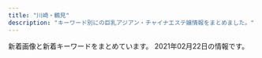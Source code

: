 ```yaml
---
title: "川崎・鶴見"
description: "キーワード別にの巨乳アジアン・チャイナエステ嬢情報をまとめました。"
---
```


新着画像と新着キーワードをまとめています。
2021年02月22日の情報です。

<DmmAffiliateIns />
<KeywordTable
  shops={
    [
    {
        "name": "Zero Aroma",
        "img_links": [],
        "station": "JR\u9db4\u898b\u99c5\u6771\u53e3",
        "url": "http://aroma-zero.com/",
        "keywords": {}
    },
    {
        "url": "https://www.pal-spa.com/",
        "name": "Men\u2019s Pal Spa\u30fb\u30e1\u30f3\u30ba\u30d1\u30eb\u30b9\u30d1",
        "img_links": [
            "https://www.pal-spa.com/img/blog/palspa_blog_20200316_aya11.jpg",
            "https://www.pal-spa.com/img/material/massage_sentai1.jpg",
            "https://www.pal-spa.com/img/blog/palspa_blog_20200803_ai2.jpg",
            "https://www.pal-spa.com/img/blog/postimage20191201161433.jpg",
            "https://www.pal-spa.com/img/camp/camp_20210101min75.jpg",
            "https://www.pal-spa.com/img/girl/main/smain295c66d8a8ea77ad563b7a5d4d245be38c5.jpg",
            "https://www.pal-spa.com/img/girl/list/sface2815022380c60cdc7043c4ec074cee02f5.jpg",
            "https://www.pal-spa.com/img/blog/palspa_blog_20200316_aya4.jpg",
            "https://www.pal-spa.com/img/blog/palspa_blog_20200316_aya10.jpg",
            "https://www.pal-spa.com/img/blog/palspa_blog_20191204_izumi3.jpg",
            "https://www.pal-spa.com/img/girl/list/slist32552450a07c5e6fcf616569ce56276f28.jpg",
            "https://www.pal-spa.com/img/girl/main/smain94ef1bf25458f90407a4281129029fee02.jpg",
            "https://www.pal-spa.com/img/girl/main/smain32aa1148d56856a2cfde4a3dfdd8d1c5ed.jpg",
            "https://www.pal-spa.com/img/girl/main/smain284aa054b0383cc218664f07c55c4e1d3f0.jpg",
            "https://www.pal-spa.com/img/camp/camp_20210201.jpg",
            "https://www.pal-spa.com/img/blog/palspa_blog_20191201_yui3.jpg",
            "https://www.pal-spa.com/img/girl/list/sface34fb1e5b054a6796aafb6d24f36ac90950.jpg",
            "https://www.pal-spa.com/img/girl/main/smain252b45d339d6509c6b7779e499e2a9b6ba6.jpg",
            "https://www.pal-spa.com/img/blog/palspa_blog_20200316_aya6.jpg",
            "https://www.pal-spa.com/img/blog/palspa_blog_20191204_izumi4.jpg",
            "https://www.pal-spa.com/img/blog/palspa_blog_20200316_aya1.jpg",
            "https://www.pal-spa.com/img/girl/main/smain214a4782a043e7ca29f58aba8d6552a2d6e.jpg",
            "https://www.pal-spa.com/img/material/image_auth.png",
            "https://www.pal-spa.com/img/girl/main/smain211a4782a043e7ca29f58aba8d6552a2d6e.jpg",
            "https://www.pal-spa.com/img/blog/palspa_blog_20191204_erica6.jpg",
            "https://www.pal-spa.com/img/blog/postimage20190823184018.jpg",
            "https://www.pal-spa.com/img/blog/palspa_blog_20200113_miyuki6.jpg",
            "https://www.pal-spa.com/img/girl/main/smain424a6d03832c91a865b6562a3dc842e51a.jpg",
            "https://www.pal-spa.com/img/girl/pickup/pickup20200822001327.jpg",
            "https://www.pal-spa.com/img/girl/main/smain241254584407bed049e349a41c5443a4345.jpg",
            "https://www.pal-spa.com/img/girl/list/swest21a4782a043e7ca29f58aba8d6552a2d6e.jpg",
            "https://www.pal-spa.com/img/girl/list/swest3c2ba25b14b61f54befa1ec672e487350.jpg",
            "https://www.pal-spa.com/img/blog/palspa_blog_20191204_erica5.jpg",
            "https://www.pal-spa.com/img/blog/palspa_blog_20191201_yui7.jpg",
            "https://www.pal-spa.com/img/girl/main/smain314f04254ecea9c57f49748c46b01a7664c.jpg",
            "https://www.pal-spa.com/img/blog/palspa_blog_20191204_izumi2.jpg",
            "https://www.pal-spa.com/img/blog/palspa_blog_20200803_ai8.jpg",
            "https://www.pal-spa.com/img/material/massage_sentai2.jpg",
            "https://www.pal-spa.com/img/girl/main/smain212a4782a043e7ca29f58aba8d6552a2d6e.jpg",
            "https://www.pal-spa.com/img/girl/main/smain2924975d1e88a92635112090a18fddfe496.jpg",
            "https://www.pal-spa.com/img/camp/camp_20210218sp.jpg",
            "https://www.pal-spa.com/img/girl/main/smain32244cc176e6519c5cfcaa30cdb6b3d4ae6.jpg",
            "https://www.pal-spa.com/img/blog/postimage20191201160113.jpg",
            "https://www.pal-spa.com/img/girl/main/smain81aaf0584954cf78c6fa0e4d5235d359c9.jpg",
            "https://www.pal-spa.com/img/blog/palspa_blog_20191201_kiki4.jpg",
            "https://www.pal-spa.com/img/blog/palspa_blog_20200113_miyuki5.jpg",
            "https://www.pal-spa.com/img/girl/list/sface31f19f00dae05be97f6dce6cb5dbe8eec8.jpg",
            "https://www.pal-spa.com/img/blog/palspa_blog_20191201_yui5.jpg",
            "https://www.pal-spa.com/img/girl/main/smain34264ec295988800531cb0f78cdcfbcb9cf.jpg",
            "https://www.pal-spa.com/img/girl/main/smain95ef1bf25458f90407a4281129029fee02.jpg",
            "https://www.pal-spa.com/img/girl/list/swest95fea8ce189d2417d922eb9079627b3ac.jpg",
            "https://www.pal-spa.com/img/girl/list/slist256b08026e0fe59c124751f4ba2dce9484.jpg",
            "https://www.pal-spa.com/img/blog/palspa_blog_20200803_ai1.jpg",
            "https://www.pal-spa.com/img/blog/palspa_blog_20210120_haruka1.jpg",
            "https://www.pal-spa.com/img/girl/list/slist31991bce11ee745ecab812af3ff1cb34c6.jpg",
            "https://www.pal-spa.com/img/girl/main/smain339afba4e500f33ea543f800c8238c1f49.jpg",
            "https://www.pal-spa.com/img/girl/main/smain255b45d339d6509c6b7779e499e2a9b6ba6.jpg",
            "https://www.pal-spa.com/img/girl/main/smain2322be10adc295a0fc3adfdb5b77838c4a7.jpg",
            "https://www.pal-spa.com/img/blog/palspa_blog_20200316_aya9.jpg",
            "https://www.pal-spa.com/img/material/massage_sentai3.jpg",
            "https://www.pal-spa.com/img/girl/list/swest31f19f00dae05be97f6dce6cb5dbe8eec8.jpg",
            "https://www.pal-spa.com/img/blog/palspa_blog_20200803_ai3.jpg",
            "https://www.pal-spa.com/img/blog/palspa_blog_20191204_erica3.jpg",
            "https://www.pal-spa.com/img/material/massage_siatu2.jpg",
            "https://www.pal-spa.com/img/blog/palspa_blog_20200316_aya3.jpg",
            "https://www.pal-spa.com/img/blog/palspa_blog_20191201_aica2.jpg",
            "https://www.pal-spa.com/img/girl/main/smain281fd9bc58195da2c4f8c318534044e362e.jpg",
            "https://www.pal-spa.com/img/girl/main/smain28209dcea86d45d39c34084233d3f05abd3.jpg",
            "https://www.pal-spa.com/img/girl/main/smain43f417400ac5884575399559541bcf4c17.jpg",
            "https://www.pal-spa.com/img/girl/pickup/pickup20210120104719.jpg",
            "https://www.pal-spa.com/img/girl/list/slist2803b6e28547718e5f6d36e0d1c631fbcd.jpg",
            "https://www.pal-spa.com/img/girl/list/slist34fb1e5b054a6796aafb6d24f36ac90950.jpg",
            "https://www.pal-spa.com/img/blog/postimage20190615060904.jpg",
            "https://www.pal-spa.com/img/blog/palspa_blog_20191201_kiki5.jpg",
            "https://www.pal-spa.com/img/girl/main/smain2352be10adc295a0fc3adfdb5b77838c4a7.jpg",
            "https://www.pal-spa.com/img/girl/main/smain285aa054b0383cc218664f07c55c4e1d3f0.jpg",
            "https://www.pal-spa.com/img/girl/pickup/pickup20200822150116.jpg",
            "https://www.pal-spa.com/img/blog/postimage20191205024522.jpg",
            "https://www.pal-spa.com/img/girl/main/smain313cf1a94bbeb47fd61d9c8a0ac5715f220.jpg",
            "https://www.pal-spa.com/img/blog/palspa_blog_20210120_haruka3.jpg",
            "https://www.pal-spa.com/img/girl/main/smain44b39a706bac6618b1571f7fdf4631427d.jpg",
            "https://www.pal-spa.com/img/girl/list/sface41179e3d7fbd9c1dd52f6aa2a671ce0bd.jpg",
            "https://www.pal-spa.com/img/girl/list/swest24254584407bed049e349a41c5443a4345.jpg",
            "https://www.pal-spa.com/img/blog/palspa_blog_20191204_erica7.jpg",
            "https://www.pal-spa.com/img/blog/palspa_blog_20191201_aica3.jpg",
            "https://www.pal-spa.com/img/blog/palspa_blog_20191201_yui2.jpg",
            "https://www.pal-spa.com/img/girl/main/smain213a4782a043e7ca29f58aba8d6552a2d6e.jpg",
            "https://www.pal-spa.com/img/blog/palspa_blog_20200803_ai4.jpg",
            "https://www.pal-spa.com/img/girl/list/slist3aa1148d56856a2cfde4a3dfdd8d1c5ed.jpg",
            "https://www.pal-spa.com/img/girl/main/smain32344cc176e6519c5cfcaa30cdb6b3d4ae6.jpg",
            "https://www.pal-spa.com/img/girl/list/swest2815022380c60cdc7043c4ec074cee02f5.jpg",
            "https://www.pal-spa.com/img/blog/postimage20200805131611.jpg",
            "https://www.pal-spa.com/img/girl/list/swest32552450a07c5e6fcf616569ce56276f28.jpg",
            "https://www.pal-spa.com/img/girl/pickup/pickup20200730025343.jpg",
            "https://www.pal-spa.com/img/blog/postimage20191201160850.jpg",
            "https://www.pal-spa.com/img/girl/main/smain831caefc8aa890323cc659f5abf9da1937.jpg",
            "https://www.pal-spa.com/img/girl/main/smain29126f46703ae5614cc6531d2d744ef64cb.jpg",
            "https://www.pal-spa.com/img/blog/palspa_blog_20210120_haruka5.jpg",
            "https://www.pal-spa.com/img/girl/list/sface32552450a07c5e6fcf616569ce56276f28.jpg",
            "https://www.pal-spa.com/img/girl/main/smain349afba4e500f33ea543f800c8238c1f49.jpg",
            "https://www.pal-spa.com/img/girl/main/smain283aa054b0383cc218664f07c55c4e1d3f0.jpg",
            "https://www.pal-spa.com/img/blog/postimage20200316071533.jpg",
            "https://www.pal-spa.com/img/girl/list/slist29b91c9bcc8e157811f43836e0e81c7a7e.jpg",
            "https://www.pal-spa.com/img/blog/palspa_blog_20191204_izumi1.jpg",
            "https://www.pal-spa.com/img/girl/main/smain242efb09e433a238cc9c94272805945bf96.jpg",
            "https://www.pal-spa.com/img/blog/palspa_blog_20191204_izumi5.jpg",
            "https://www.pal-spa.com/img/blog/palspa_blog_20210120_haruka4.jpg",
            "https://www.pal-spa.com/img/girl/list/sface259a92ee295305fdbc6e4cd5a68dad5216.jpg",
            "https://www.pal-spa.com/img/girl/main/smain315f04254ecea9c57f49748c46b01a7664c.jpg",
            "https://www.pal-spa.com/img/blog/palspa_blog_20200316_aya2.jpg",
            "https://www.pal-spa.com/img/camp/camp_20210218.jpg",
            "https://www.pal-spa.com/img/girl/list/swest41179e3d7fbd9c1dd52f6aa2a671ce0bd.jpg",
            "https://www.pal-spa.com/img/girl/list/sface2934a16061b4519bc353f475021810bbc2.jpg",
            "https://www.pal-spa.com/img/girl/main/smain2332be10adc295a0fc3adfdb5b77838c4a7.jpg",
            "https://www.pal-spa.com/img/blog/palspa_blog_20191201_kiki7.jpg",
            "https://www.pal-spa.com/img/girl/pickup/pickup20200923134207.jpg",
            "https://www.pal-spa.com/img/girl/main/smain93489e4bc2f68cb6c1df5f2c0780e53ef2.jpg",
            "https://www.pal-spa.com/img/blog/palspa_blog_20191201_yui6.jpg",
            "https://www.pal-spa.com/img/girl/list/slist9224bead323710d8ed7f0640125518c54.jpg",
            "https://www.pal-spa.com/img/blog/palspa_blog_20191201_kiki1.jpg",
            "https://www.pal-spa.com/img/blog/palspa_blog_20200113_miyuki2.jpg",
            "https://www.pal-spa.com/img/girl/list/sface232be10adc295a0fc3adfdb5b77838c4a7.jpg",
            "https://www.pal-spa.com/img/girl/list/sface3c2ba25b14b61f54befa1ec672e487350.jpg",
            "https://www.pal-spa.com/img/blog/palspa_blog_20191201_yui1.jpg",
            "https://www.pal-spa.com/img/blog/palspa_blog_20200316_aya8.jpg",
            "https://www.pal-spa.com/img/girl/main/smain851caefc8aa890323cc659f5abf9da1937.jpg",
            "https://www.pal-spa.com/img/girl/main/smain91489e4bc2f68cb6c1df5f2c0780e53ef2.jpg",
            "https://www.pal-spa.com/img/girl/list/swest81caefc8aa890323cc659f5abf9da1937.jpg",
            "https://www.pal-spa.com/img/girl/main/smain2944975d1e88a92635112090a18fddfe496.jpg",
            "https://www.pal-spa.com/img/blog/palspa_blog_20200803_ai7.jpg",
            "https://www.pal-spa.com/img/blog/postimage20191205024146.jpg",
            "https://www.pal-spa.com/img/girl/main/smain2934975d1e88a92635112090a18fddfe496.jpg",
            "https://www.pal-spa.com/img/blog/palspa_blog_20200803_ai9.jpg",
            "https://www.pal-spa.com/img/girl/main/smain253b45d339d6509c6b7779e499e2a9b6ba6.jpg",
            "https://www.pal-spa.com/img/blog/palspa_blog_20191201_kiki3.jpg",
            "https://www.pal-spa.com/img/girl/main/smain32444cc176e6519c5cfcaa30cdb6b3d4ae6.jpg",
            "https://www.pal-spa.com/img/blog/palspa_blog_20210120_haruka6.jpg",
            "https://www.pal-spa.com/img/blog/palspa_blog_20191201_yui4.jpg",
            "https://www.pal-spa.com/img/girl/main/smain3448922ce8484534d2b75a91ab7a300e6de.jpg",
            "https://www.pal-spa.com/img/blog/postimage20190909035711.jpg",
            "https://www.pal-spa.com/img/girl/main/smain32544cc176e6519c5cfcaa30cdb6b3d4ae6.jpg",
            "https://www.pal-spa.com/img/blog/palspa_blog_20191201_aica5.jpg",
            "https://www.pal-spa.com/img/girl/main/smain411179e3d7fbd9c1dd52f6aa2a671ce0bd.jpg",
            "https://www.pal-spa.com/img/blog/palspa_blog_20191201_aica4.jpg",
            "https://www.pal-spa.com/img/blog/palspa_blog_20200113_miyuki3.jpg",
            "https://www.pal-spa.com/img/blog/palspa_blog_20191204_izumi7.jpg",
            "https://www.pal-spa.com/img/girl/list/slist21c8c7f499c3f4da854e401c53978a3677.jpg",
            "https://www.pal-spa.com/img/blog/palspa_blog_20200113_miyuki4.jpg",
            "https://www.pal-spa.com/img/girl/list/slist2384c844601b0fd2f7aabfe4a5a12163b7.jpg",
            "https://www.pal-spa.com/img/blog/palspa_blog_20200803_ai5.jpg",
            "https://www.pal-spa.com/img/girl/main/smain821caefc8aa890323cc659f5abf9da1937.jpg",
            "https://www.pal-spa.com/img/blog/postimage20200112225143.jpg",
            "https://www.pal-spa.com/img/girl/main/smain254b45d339d6509c6b7779e499e2a9b6ba6.jpg",
            "https://www.pal-spa.com/img/blog/palspa_blog_20191204_erica4.jpg",
            "https://www.pal-spa.com/img/girl/main/smain341fb1e5b054a6796aafb6d24f36ac90950.jpg",
            "https://www.pal-spa.com/img/girl/list/slist41179e3d7fbd9c1dd52f6aa2a671ce0bd.jpg",
            "https://www.pal-spa.com/img/girl/list/swest232be10adc295a0fc3adfdb5b77838c4a7.jpg",
            "https://www.pal-spa.com/img/blog/palspa_blog_20200316_aya7.jpg",
            "https://www.pal-spa.com/img/blog/postimage20191201162035.jpg",
            "https://www.pal-spa.com/img/blog/palspa_blog_20200113_miyuki7.jpg",
            "https://www.pal-spa.com/img/girl/list/sface9b20525be57ec14c2cab254b7f38bd4df.jpg",
            "https://www.pal-spa.com/img/girl/main/smain312cf1a94bbeb47fd61d9c8a0ac5715f220.jpg",
            "https://www.pal-spa.com/img/girl/list/swest34fb1e5b054a6796aafb6d24f36ac90950.jpg",
            "https://www.pal-spa.com/img/blog/palspa_blog_20191201_kiki6.jpg",
            "https://www.pal-spa.com/img/blog/palspa_blog_20200113_miyuki1.jpg",
            "https://www.pal-spa.com/img/girl/main/smain311813891f0a4f13a5dcec2552f803dff41.jpg",
            "https://www.pal-spa.com/img/girl/list/slist341bac97b65d4f7b4ec774734a6553b2a8.jpg",
            "https://www.pal-spa.com/img/girl/list/slist24940766e3a46af57756429b6407dea11e.jpg",
            "https://www.pal-spa.com/img/blog/palspa_blog_20191201_kiki2.jpg",
            "https://www.pal-spa.com/img/blog/palspa_blog_20191201_aica1.jpg",
            "https://www.pal-spa.com/img/material/massage_siatu1.jpg",
            "https://www.pal-spa.com/img/girl/main/smain251b45d339d6509c6b7779e499e2a9b6ba6.jpg",
            "https://www.pal-spa.com/img/girl/main/smain2312be10adc295a0fc3adfdb5b77838c4a7.jpg",
            "https://www.pal-spa.com/img/blog/palspa_blog_20200316_aya5.jpg",
            "https://www.pal-spa.com/img/girl/main/smain3458922ce8484534d2b75a91ab7a300e6de.jpg",
            "https://www.pal-spa.com/img/blog/palspa_blog_20200113_miyuki8.jpg",
            "https://www.pal-spa.com/img/girl/list/swest259a92ee295305fdbc6e4cd5a68dad5216.jpg",
            "https://www.pal-spa.com/img/blog/palspa_blog_20191201_aica7.jpg",
            "https://www.pal-spa.com/img/girl/main/smain321552450a07c5e6fcf616569ce56276f28.jpg",
            "https://www.pal-spa.com/img/girl/main/smain215a4782a043e7ca29f58aba8d6552a2d6e.jpg",
            "https://www.pal-spa.com/img/girl/main/smain841caefc8aa890323cc659f5abf9da1937.jpg",
            "https://www.pal-spa.com/img/blog/palspa_blog_20191204_erica2.jpg",
            "https://www.pal-spa.com/img/material/massage_siatu3.jpg",
            "https://www.pal-spa.com/img/blog/palspa_blog_20200803_ai6.jpg",
            "https://www.pal-spa.com/img/blog/palspa_blog_20191201_aica6.jpg",
            "https://www.pal-spa.com/img/girl/list/sface21a4782a043e7ca29f58aba8d6552a2d6e.jpg",
            "https://www.pal-spa.com/img/blog/palspa_blog_20191204_erica1.jpg",
            "https://www.pal-spa.com/img/girl/main/smain31aa1148d56856a2cfde4a3dfdd8d1c5ed.jpg",
            "https://www.pal-spa.com/img/girl/main/smain2342be10adc295a0fc3adfdb5b77838c4a7.jpg",
            "https://www.pal-spa.com/img/girl/list/swest2934a16061b4519bc353f475021810bbc2.jpg",
            "https://www.pal-spa.com/img/girl/list/slist82771fec40d02127b42e7e4941a97d5e8.jpg",
            "https://www.pal-spa.com/img/girl/main/smain92489e4bc2f68cb6c1df5f2c0780e53ef2.jpg",
            "https://www.pal-spa.com/img/girl/pickup/pickup20200104064211.jpg",
            "https://www.pal-spa.com/img/girl/list/sface8aaf0584954cf78c6fa0e4d5235d359c9.jpg",
            "https://www.pal-spa.com/img/blog/postimage20210128110639.jpg",
            "https://www.pal-spa.com/img/girl/main/smain3438922ce8484534d2b75a91ab7a300e6de.jpg",
            "https://www.pal-spa.com/img/girl/list/sface24254584407bed049e349a41c5443a4345.jpg",
            "https://www.pal-spa.com/img/blog/palspa_blog_20191204_izumi6.jpg"
        ],
        "station": "JR\u9db4\u898b\u99c5\u6771\u53e3",
        "keywords": {
            "\u30c0\u30a4\u30ca\u30de\u30a4\u30c8": 1,
            "G": 13,
            "\u30bb\u30af\u30b7\u30fc": 8,
            "100": 1
        }
    },
    {
        "img_links": [
            "http://es-china.info/images/no1.png",
            "http://es-china.info/staff/emi1.jpg",
            "http://es-china.info/images/room3.jpg",
            "http://es-china.info/images/s_ranking.png",
            "http://es-china.info/images/s_zysx.png",
            "http://es-china.info/images/r3.jpg",
            "http://es-china.info/staff/ran2.jpg",
            "http://es-china.info/staff/emi2.jpg",
            "http://es-china.info/staff/risa2.jpg",
            "http://es-china.info/images/room2.jpg",
            "http://es-china.info/staff/sasa1.jpg",
            "http://es-china.info/images/s_pickup.png",
            "http://es-china.info/images/room1.jpg",
            "http://es-china.info/staff/risa1.jpg",
            "http://es-china.info/staff/sasa2.jpg",
            "http://es-china.info/images/s_newface.png",
            "http://es-china.info/images/s_news.png",
            "http://es-china.info/images/line.png",
            "http://es-china.info/images/mobile.jpg",
            "http://es-china.info/images/s_staff.png",
            "http://es-china.info/staff/mimi1.jpg",
            "http://es-china.info/staff/mimi2.jpg",
            "http://es-china.info/staff/sayuri3.jpg",
            "http://es-china.info/staff/ran1.jpg",
            "http://es-china.info/staff/sayuri1.jpg",
            "http://es-china.info/staff/sayuri2.jpg",
            "http://es-china.info/images/room4.jpg"
        ],
        "name": "\u7652\u5065\u697d",
        "url": "http://es-china.info/",
        "keywords": {
            "C": 13
        },
        "station": "JR\u5ddd\u5d0e\u99c5\u6771\u53e3"
    },
    {
        "img_links": [
            "http://nymphe-est.xyz/img/cast4/img2-s.jpg",
            "http://nymphe-est.xyz/img/m4.png",
            "http://nymphe-est.xyz/img/cast6/img3.jpg",
            "http://nymphe-est.xyz/img/tit6.png",
            "http://nymphe-est.xyz/img/cast4/img1.jpg",
            "http://nymphe-est.xyz/img/cg04.jpg",
            "http://nymphe-est.xyz/img/cast3/img3.jpg",
            "http://nymphe-est.xyz/img/tit2.png",
            "http://nymphe-est.xyz/img/cg02.jpg",
            "http://nymphe-est.xyz/img/cast6/img1-s.jpg",
            "http://nymphe-est.xyz/img/cast2/img1.jpg",
            "http://nymphe-est.xyz/img/cast5/img1-s.jpg",
            "http://nymphe-est.xyz/img/cast4/img2.jpg",
            "http://nymphe-est.xyz/img/h1.png",
            "http://nymphe-est.xyz/img/m2.png",
            "http://nymphe-est.xyz/img/m3.png",
            "http://nymphe-est.xyz/img/slide2-2.jpg",
            "http://nymphe-est.xyz/img/cp-ttl.png",
            "http://nymphe-est.xyz/img/slide2-4.jpg",
            "http://nymphe-est.xyz/img/cp-desc1sp.png",
            "http://nymphe-est.xyz/img/m6.png",
            "http://nymphe-est.xyz/img/cg01.jpg",
            "http://nymphe-est.xyz/img/cast3/img1-s.jpg",
            "http://nymphe-est.xyz/img/cast6/img2-s.jpg",
            "http://nymphe-est.xyz/img/cast1/img2-s.jpg",
            "http://nymphe-est.xyz/img/cast5/img2.jpg",
            "http://nymphe-est.xyz/img/cast3/img1.jpg",
            "http://nymphe-est.xyz/img/slide2-3.jpg",
            "http://nymphe-est.xyz/img/tit4.png",
            "http://nymphe-est.xyz/img/cast1/img1-s.jpg",
            "http://nymphe-est.xyz/img/cast5/img3-s.jpg",
            "http://nymphe-est.xyz/img/cast6/img3-s.jpg",
            "http://nymphe-est.xyz/img/tel2.png",
            "http://nymphe-est.xyz/img/tit1.png",
            "http://nymphe-est.xyz/img/cast1/img2.jpg",
            "http://nymphe-est.xyz/img/cast2/img2.jpg",
            "http://nymphe-est.xyz/img/cast2/img2-s.jpg",
            "http://nymphe-est.xyz/img/phone.png",
            "http://nymphe-est.xyz/img/cp-desc1.png",
            "http://nymphe-est.xyz/img/cast2/img3.jpg",
            "http://nymphe-est.xyz/img/cast3/img2.jpg",
            "http://nymphe-est.xyz/img/cast5/img1.jpg",
            "http://nymphe-est.xyz/img/cast5/img2-s.jpg",
            "http://nymphe-est.xyz/img/cast6/img2.jpg",
            "http://nymphe-est.xyz/img/tit5.png",
            "http://nymphe-est.xyz/img/slide2-1.jpg",
            "http://nymphe-est.xyz/img/cast4/img1-s.jpg",
            "http://nymphe-est.xyz/img/cast5/img3.jpg",
            "http://nymphe-est.xyz/img/cast3/img2-s.jpg",
            "http://nymphe-est.xyz/img/cast2/img1-s.jpg",
            "http://nymphe-est.xyz/img/m5.png",
            "http://nymphe-est.xyz/img/cast6/img1.jpg",
            "http://nymphe-est.xyz/img/tit3.png",
            "http://nymphe-est.xyz/img/cast1/img1.jpg",
            "http://nymphe-est.xyz/img/cast2/img3-s.jpg",
            "http://nymphe-est.xyz/img/cast3/img3-s.jpg",
            "http://nymphe-est.xyz/img/cg03.jpg",
            "http://nymphe-est.xyz/img/open.png",
            "http://nymphe-est.xyz/img/m1.png"
        ],
        "name": "For You",
        "url": "http://nymphe-est.xyz/",
        "keywords": {
            "E": 14,
            "D": 14
        },
        "station": "JR\u77e2\u5411\u99c5"
    },
    {
        "keywords": {},
        "url": "http://genkimori.ests.jp/",
        "station": "JR\u9db4\u898b\u99c5\u6771\u53e3",
        "name": "\u4eba\u9b5a\u306e\u604b",
        "img_links": []
    },
    {
        "img_links": [],
        "name": "\u521d\u604b",
        "url": "https://hatsukoi.est.cm/",
        "keywords": {},
        "station": "JR\u9db4\u898b\u99c5\u6771\u53e3"
    },
    {
        "url": "http://massage-salon.xyz/",
        "station": "JR\u5ddd\u5d0e\u99c5\u6771\u53e3",
        "keywords": {},
        "name": "\u723d\u3084\u304b\u306a\u671d",
        "img_links": [
            "http://massage-salon.xyz/wp-content/themes/template-salon2/images/main3.jpg",
            "http://massage-salon.xyz/wp-content/uploads/2018/11/IMG_6692-300x200.jpg",
            "http://massage-salon.xyz/wp-content/uploads/2019/02/IMG_0142-500x750.jpg",
            "http://massage-salon.xyz/wp-content/uploads/2018/04/s1.jpg",
            "http://massage-salon.xyz/wp-content/uploads/2018/12/img_6766.jpg",
            "http://massage-salon.xyz/wp-content/themes/template-salon2/images/header-tel.png",
            "http://massage-salon.xyz/wp-content/themes/template-salon2/images/main1.jpg",
            "http://massage-salon.xyz/wp-content/uploads/2018/04/s2-500x467.jpg",
            "http://massage-salon.xyz/wp-content/uploads/2018/04/s4.jpg",
            "http://massage-salon.xyz/wp-content/themes/template-salon2/images/noimg.jpg",
            "http://cdn.dino-es.com/images/logo/200x40DinoEs.png",
            "http://massage-salon.xyz/wp-content/themes/template-salon2/images/main2.jpg",
            "http://massage-salon.xyz/wp-content/uploads/2018/12/img_6768.jpg",
            "http://massage-salon.xyz/wp-content/uploads/2019/02/IMG_0144.jpg",
            "http://massage-salon.xyz/wp-content/uploads/2018/12/img_6768-181x300.jpg",
            "http://massage-salon.xyz/wp-content/uploads/2019/03/IMG_0208-300x200.jpg",
            "http://massage-salon.xyz/wp-content/uploads/2018/04/s2.jpg",
            "http://massage-salon.xyz/wp-content/uploads/2018/04/s3-500x467.jpg",
            "http://massage-salon.xyz/wp-content/uploads/2019/02/IMG_0144-500x750.jpg",
            "http://massage-salon.xyz/wp-content/uploads/2018/04/s3.jpg",
            "http://massage-salon.xyz/wp-content/uploads/2019/02/IMG_0142-686x1024.jpg",
            "http://massage-salon.xyz/wp-content/uploads/2018/04/s4-500x467.jpg",
            "http://massage-salon.xyz/wp-content/uploads/2018/04/s1-500x466.jpg",
            "http://massage-salon.xyz/wp-content/uploads/2018/12/img_6766-182x300.jpg"
        ]
    },
    {
        "keywords": {
            "C": 14
        },
        "url": "http://barbie.este88.com/",
        "name": "Barbie\u30fb\u30d0\u30fc\u30d3\u30fc",
        "station": "JR\u9db4\u898b\u99c5\u6771\u53e3",
        "img_links": [
            "http://barbie.este88.com/gals/hana1.jpg",
            "http://barbie.este88.com/images/staff-pc.png",
            "http://barbie.este88.com/gals/momo1.jpg",
            "http://barbie.este88.com/images/sp-line.png",
            "http://barbie.este88.com/images/sp-staff-list.png",
            "http://barbie.este88.com/images/m-foot.png",
            "http://barbie.este88.com/gals/ai1.jpg",
            "http://barbie.este88.com/gals/yui1.jpg",
            "http://barbie.este88.com/gals/aya1.jpg",
            "http://barbie.este88.com/gals/momoka1.jpg",
            "http://barbie.este88.com/images/m-tel.png",
            "http://barbie.este88.com/gals/nanami1.jpg"
        ]
    },
    {
        "keywords": {
            "82": 4,
            "D": 52,
            "86": 22,
            "85": 10,
            "E": 6,
            "87": 22
        },
        "name": "\u307c\u304f\u306e\u30c7\u30ea\u30a8\u30b9\u30c6",
        "img_links": [
            "http://deli-esthe.jpn.mn/photos/sites/66/2020/10/2020100319264630.jpg",
            "http://deli-esthe.jpn.mn/images/card.jpg",
            "http://deli-esthe.jpn.mn/images/maining.jpg",
            "http://deli-esthe.jpn.mn/photos/sites/66/2019/12/2019120317372670.jpg",
            "http://deli-esthe.jpn.mn/photos/sites/66/2020/06/2020062611321468.jpg",
            "http://deli-esthe.jpn.mn/images/sp_tit_therapist.png",
            "http://deli-esthe.jpn.mn/images/img_tel.png",
            "http://deli-esthe.jpn.mn/photos/sites/66/2020/10/2020100319272810.jpg",
            "http://deli-esthe.jpn.mn/photos/sites/66/2020/10/202010031927555.jpg",
            "http://deli-esthe.jpn.mn/images/room3.jpg",
            "http://deli-esthe.jpn.mn/images/tit_new.png",
            "http://deli-esthe.jpn.mn/photos/sites/66/2020/06/2020062113130967.jpg",
            "http://deli-esthe.jpn.mn/images/tit_staff02.png",
            "http://deli-esthe.jpn.mn/images/tit_staff01.png",
            "http://deli-esthe.jpn.mn/images/sp_top.jpg",
            "http://deli-esthe.jpn.mn/images/room2.jpg",
            "http://deli-esthe.jpn.mn/images/room4.jpg",
            "http://deli-esthe.jpn.mn/images/sp_tit_staff02.png",
            "http://deli-esthe.jpn.mn/images/tit_therapist.png",
            "http://deli-esthe.jpn.mn/images/room1.jpg",
            "http://deli-esthe.jpn.mn/photos/sites/66/2019/12/2019120511182484.jpg",
            "http://deli-esthe.jpn.mn/photos/sites/66/2020/10/2020100319265441.jpg",
            "http://deli-esthe.jpn.mn/photos/sites/66/2019/12/2019120317385167.jpg",
            "http://deli-esthe.jpn.mn/images/top.jpg",
            "http://deli-esthe.jpn.mn/images/sp_tit_new.png",
            "http://deli-esthe.jpn.mn/photos/sites/66/2020/10/2020100318512022.jpg",
            "http://deli-esthe.jpn.mn/photos/sites/66/2020/10/2020100318511352.jpg",
            "http://deli-esthe.jpn.mn/images/sp_tit_staff01.png",
            "http://deli-esthe.jpn.mn/photos/sites/66/2020/10/2020101912375463.jpg",
            "http://deli-esthe.jpn.mn/photos/sites/66/2020/10/2020100319300327.jpg",
            "http://deli-esthe.jpn.mn/photos/sites/66/2020/10/2020100411161121.jpg",
            "http://deli-esthe.jpn.mn/photos/sites/66/2020/10/2020100411161767.jpg"
        ],
        "station": "JR\u5ddd\u5d0e\u99c5\u6771\u53e3",
        "url": "http://deli-esthe.jpn.mn/"
    },
    {
        "station": "JR\u9db4\u898b\u99c5",
        "url": "http://www.crownman.tank.jp/",
        "img_links": [
            "http://www.crownman.tank.jp/images/zj.png",
            "http://www.crownman.tank.jp/public/20210209-091624-488.jpeg",
            "http://www.crownman.tank.jp/public/20200829-001214-615.jpeg",
            "http://www.crownman.tank.jp/public/20181126-115300-843.jpeg",
            "http://www.crownman.tank.jp/public/20200922-152824-158.jpeg",
            "http://www.crownman.tank.jp/public/20210128-093735-441.jpeg",
            "http://www.crownman.tank.jp/images/lj.png",
            "http://www.crownman.tank.jp/public/20201015-184159-562.jpeg",
            "http://www.crownman.tank.jp/images/lyb.png",
            "http://www.crownman.tank.jp/public/20201225-105416-366.jpeg",
            "http://www.crownman.tank.jp/public/20201114-223303-188.jpeg",
            "http://www.crownman.tank.jp/public/20181101-091932-723.jpeg",
            "http://www.crownman.tank.jp/images/scrollToTop.png",
            "http://www.crownman.tank.jp/public/20181103-143855-981.jpeg",
            "http://www.crownman.tank.jp/public/20191122-211211-352.jpeg",
            "http://www.crownman.tank.jp/images/guest.png",
            "http://www.crownman.tank.jp/images/fj.png",
            "http://www.crownman.tank.jp/public/20210219-091840-338.jpeg",
            "http://www.crownman.tank.jp/public/20210217-094543-773.jpeg",
            "http://www.crownman.tank.jp/images/h4.jpg",
            "http://www.crownman.tank.jp/public/20210207-085721-193.jpeg",
            "http://www.crownman.tank.jp/public/20191102-172721-416.jpeg",
            "http://www.crownman.tank.jp/images/contact.png",
            "http://www.crownman.tank.jp/public/20191220-000813-127.jpeg",
            "http://www.crownman.tank.jp/ueditor/php/upload/image/20200828/1598625782230952.jpeg",
            "http://www.crownman.tank.jp/ueditor/php/upload/image/20181102/1541123069868367.jpg",
            "http://www.crownman.tank.jp/public/20210129-124855-823.jpeg",
            "http://www.crownman.tank.jp/public/20201211-095701-493.jpeg",
            "http://www.crownman.tank.jp/images/h3.jpg",
            "http://www.crownman.tank.jp/images/br.png",
            "http://www.crownman.tank.jp/public/20190928-232507-304.jpeg",
            "http://www.crownman.tank.jp/public/20191030-124226-262.jpeg",
            "http://www.crownman.tank.jp/public/20190516-130732-500.jpeg",
            "http://www.crownman.tank.jp/public/20200910-085241-389.jpeg",
            "http://www.crownman.tank.jp/public/20190614-225752-699.jpeg",
            "http://www.crownman.tank.jp/images/h01.jpg",
            "http://www.crownman.tank.jp/public/20190404-200155-177.jpeg",
            "http://www.crownman.tank.jp/public/20181102-021343-999.jpeg",
            "http://www.crownman.tank.jp/public/20181102-021325-742.jpeg",
            "http://www.crownman.tank.jp/images/h5.jpg",
            "http://www.crownman.tank.jp/public/20191115-170126-469.jpeg",
            "http://www.crownman.tank.jp/public/20191208-161631-393.jpeg",
            "http://www.crownman.tank.jp/images/h02.jpg",
            "http://www.crownman.tank.jp/public/20190512-114325-285.jpeg",
            "http://www.crownman.tank.jp/public/20190809-023452-629.jpeg",
            "http://www.crownman.tank.jp/public/20190410-032921-983.jpeg",
            "http://www.crownman.tank.jp/public/20200829-204316-579.jpeg",
            "http://www.crownman.tank.jp/public/20190103-235102-103.jpeg",
            "http://www.crownman.tank.jp/images/xw.png",
            "http://www.crownman.tank.jp/public/20181102-021404-733.jpeg",
            "http://www.crownman.tank.jp/public/20210208-142304-974.jpeg",
            "http://www.crownman.tank.jp/public/20181102-021419-221.jpeg",
            "http://www.crownman.tank.jp/public/20210205-013920-405.jpeg",
            "http://www.crownman.tank.jp/public/20201211-095449-581.jpeg",
            "http://www.crownman.tank.jp/public/20201016-024617-911.jpeg",
            "http://www.crownman.tank.jp/public/20190321-014538-796.jpeg",
            "http://www.crownman.tank.jp/public/20210214-132800-589.jpeg",
            "http://www.crownman.tank.jp/public/20210205-163450-850.jpeg",
            "http://www.crownman.tank.jp/public/20201024-121027-887.jpeg",
            "http://www.crownman.tank.jp/images/jt.png",
            "http://www.crownman.tank.jp/images/br1.png",
            "http://www.crownman.tank.jp/public/20201010-151120-691.jpeg"
        ],
        "name": "\u30af\u30e9\u30a6\u30f3\u30fbCrown",
        "keywords": {}
    },
    {
        "station": "JR\u5ddd\u5d0e\u99c5\u6771\u53e3",
        "img_links": [
            "http://www.iyasi-massage.com/images/top/top_04.jpg",
            "http://www.iyasi-massage.com/images/gallery/gallery_403.jpg",
            "http://www.iyasi-massage.com/images/staff_one/staff_one_08.png",
            "http://www.iyasi-massage.com/images/staff/sta_06.jpg",
            "http://www.iyasi-massage.com/images/gallery/gallery_103.jpg",
            "http://www.iyasi-massage.com/images/staff_image/staff_d04.jpg",
            "http://www.iyasi-massage.com/images/top/top_02.jpg",
            "http://www.iyasi-massage.com/images/staff/sta_0z2.jpg",
            "http://www.iyasi-massage.com/images/staff/sta_0z10.jpg",
            "http://www.iyasi-massage.com/images/gallery/gallery_402.jpg",
            "http://www.iyasi-massage.com/images/gallery/gallery_104.jpg",
            "http://www.iyasi-massage.com/images/system/syatem_301.jpg",
            "http://www.iyasi-massage.com/images/staff_one/staff_one_top.jpg",
            "http://www.iyasi-massage.com/images/staff_one/staff_one_03.jpg",
            "http://www.iyasi-massage.com/images/staff/sta_0z6.jpg",
            "http://www.iyasi-massage.com/images/staff/sta_01.jpg",
            "http://www.iyasi-massage.com/images/staff/sta_04.jpg",
            "http://www.iyasi-massage.com/images/home/top_qp.jpg",
            "http://www.iyasi-massage.com/images/home/index_page_top.jpg",
            "http://www.iyasi-massage.com/images/staff_image/staff_d03.jpg",
            "http://www.iyasi-massage.com/images/staff_one/staff_one_01.jpg",
            "http://www.iyasi-massage.com/images/home/index_03.jpg",
            "http://www.iyasi-massage.com/images/top/top_03.jpg",
            "http://www.iyasi-massage.com/images/top/top_01.jpg",
            "http://www.iyasi-massage.com/images/staff/sta_0z12.jpg",
            "http://www.iyasi-massage.com/images/staff_image/staff_d02.jpg",
            "http://www.iyasi-massage.com/images/staff/sta_010.jpg",
            "http://www.iyasi-massage.com/images/system/syatem_303.jpg",
            "http://www.iyasi-massage.com/images/staff_one/staff_one_04.jpg",
            "http://www.iyasi-massage.com/images/staff_one/staff_one_07.png",
            "http://www.iyasi-massage.com/images/staff/sta_0z9.jpg",
            "http://www.iyasi-massage.com/images/top/top_06.jpg",
            "http://www.iyasi-massage.com/images/staff/sta_03.jpg",
            "http://www.iyasi-massage.com/images/staff/sta_0z8.jpg",
            "http://www.iyasi-massage.com/images/gallery/gallery_top.jpg",
            "http://www.iyasi-massage.com/images/staff_one/staff_one_02.jpg",
            "http://www.iyasi-massage.com/images/staff/sta_08.jpg",
            "http://www.iyasi-massage.com/images/top/top_05.jpg",
            "http://www.iyasi-massage.com/images/system/syatem_302.jpg",
            "http://www.iyasi-massage.com/images/gallery/gallery_401.jpg",
            "http://www.iyasi-massage.com/images/home/index_qup.jpg",
            "http://www.iyasi-massage.com/images/gallery/gallery_404.jpg",
            "http://www.iyasi-massage.com/images/home/index_04.jpg",
            "http://www.iyasi-massage.com/images/home/index_tel.jpg",
            "http://www.iyasi-massage.com/images/gallery/gallery_101.jpg",
            "http://www.iyasi-massage.com/images/gallery/gallery_102.jpg",
            "http://www.iyasi-massage.com/images/staff/sta_023.jpg",
            "http://www.iyasi-massage.com/images/staff_image/staff_d05.jpg",
            "http://www.iyasi-massage.com/images/home/QR.png",
            "http://www.iyasi-massage.com/images/top/top_08.png",
            "http://www.iyasi-massage.com/images/staff/sta_07.jpg",
            "http://www.iyasi-massage.com/images/staff_one/staff_one_05.jpg",
            "http://www.iyasi-massage.com/images/staff_image/staff_d01.jpg",
            "http://www.iyasi-massage.com/images/staff/sta_021.jpg",
            "http://www.iyasi-massage.com/images/gallery/gallery_01.jpg",
            "http://www.iyasi-massage.com/images/staff_image/staff_d06.jpg",
            "http://www.iyasi-massage.com/images/staff/staff_top.jpg"
        ],
        "name": "\u6843\u6e90\u90f7",
        "keywords": {},
        "url": "http://www.iyasi-massage.com/"
    },
    {
        "name": "\u798f\u7e01\u30fbFUKUEN",
        "url": "http://www.fukuen.in/",
        "img_links": [
            "http://www.fukuen.in/img/girl/main/smain114a604c7246ee7ef21ea1371bf0f8ae541.jpg",
            "http://www.fukuen.in/img/girl/list/slist5751a73c1d67d106b755f2a10f214b1fb.jpg",
            "http://www.fukuen.in/img/material/akasuri3.jpg",
            "http://www.fukuen.in/img/girl/list/swest1154c6465b3e80f1950af663ae9de86840.jpg",
            "http://www.fukuen.in/img/girl/main/smain711ab20435a050b6117e25de016c851a5e.jpg",
            "http://www.fukuen.in/img/girl/extra/hotaru200809_3min75.jpg",
            "http://www.fukuen.in/img/material/oil5.jpg",
            "http://www.fukuen.in/img/girl/main/smain52fb1c032274e28d599eed619e1bedc3e4.jpg",
            "http://www.fukuen.in/img/material/oil1.jpg",
            "http://www.fukuen.in/img/girl/list/swest1276c3f8b7d0a2900b5557ad186572c1c5.jpg",
            "http://www.fukuen.in/img/material/oil4.jpg",
            "http://www.fukuen.in/img/girl/main/smain746910286ab0a44682bfc6f093f287b998.jpg",
            "http://www.fukuen.in/img/material/noimg_m.jpg",
            "http://www.fukuen.in/img/girl/main/smain112a604c7246ee7ef21ea1371bf0f8ae541.jpg",
            "http://www.fukuen.in/img/material/shiatsu4rev1.jpg",
            "http://www.fukuen.in/img/material/shiatsu1.jpg",
            "http://www.fukuen.in/img/girl/main/smain13372fb92a183b52eed6697b1dc18d650f.jpg",
            "http://www.fukuen.in/img/girl/list/swest11a00cec64c1902f8f81d6458bd81ecc3.jpg",
            "http://www.fukuen.in/img/girl/main/smain123f3ae0063654627ed21fdac7f7f732cb0.jpg",
            "http://www.fukuen.in/img/material/shiatsu5rev1.jpg",
            "http://www.fukuen.in/img/girl/list/slist48970948df1b5f673ddccf8bdc1c27ca3.jpg",
            "http://www.fukuen.in/img/girl/extra/risa_20200923_3.jpg",
            "http://www.fukuen.in/img/girl/main/smain11154c6465b3e80f1950af663ae9de86840.jpg",
            "http://www.fukuen.in/img/girl/main/smain113a604c7246ee7ef21ea1371bf0f8ae541.jpg",
            "http://www.fukuen.in/img/girl/list/swest8fbaefba79306aed7d52f3369481c4f79.jpg",
            "http://www.fukuen.in/img/material/sentai6rev1.jpg",
            "http://www.fukuen.in/img/girl/main/smain21a5f5188f9c41ddb221fc0bead2a8556b.jpg",
            "http://www.fukuen.in/img/material/front.jpg",
            "http://www.fukuen.in/img/girl/pickup/pickup20200705191524.jpg",
            "http://www.fukuen.in/img/material/akasuri4.jpg",
            "http://www.fukuen.in/img/girl/main/smain53fb1c032274e28d599eed619e1bedc3e4.jpg",
            "http://www.fukuen.in/img/material/noimg_b.jpg",
            "http://www.fukuen.in/img/girl/main/smain11372fb92a183b52eed6697b1dc18d650f.jpg",
            "http://www.fukuen.in/img/camp/20200610_shinki.jpg",
            "http://www.fukuen.in/img/girl/main/smain8415e8cbb1c49eb7c8caa026cbfa4e5e53.jpg",
            "http://www.fukuen.in/img/camp/20210218_sp.png",
            "http://www.fukuen.in/img/girl/main/smain513f8bf8e4517330b71f7b182328a05400.jpg",
            "http://www.fukuen.in/img/girl/main/smain736910286ab0a44682bfc6f093f287b998.jpg",
            "http://www.fukuen.in/img/girl/list/slist126deb548c2a3ab378099293db5afcc041.jpg",
            "http://www.fukuen.in/img/material/akasuri5rev1.jpg",
            "http://www.fukuen.in/img/material/oil2.jpg",
            "http://www.fukuen.in/img/girl/main/smain12372fb92a183b52eed6697b1dc18d650f.jpg",
            "http://www.fukuen.in/img/material/arrow_prev.png",
            "http://www.fukuen.in/img/girl/main/smain83429f69a5e0facf26b5c596ab5374c79a.jpg",
            "http://www.fukuen.in/img/girl/list/swest25902fb05705d4f4dcd3bb55fc78d46ee.jpg",
            "http://www.fukuen.in/img/girl/extra/risa_20200923_1.jpg",
            "http://www.fukuen.in/img/girl/main/smain22a5f5188f9c41ddb221fc0bead2a8556b.jpg",
            "http://www.fukuen.in/img/girl/main/smain81429f69a5e0facf26b5c596ab5374c79a.jpg",
            "http://www.fukuen.in/img/girl/main/smain425ef08e32ca6d2936eee599647ef1be42.jpg",
            "http://www.fukuen.in/img/girl/extra/hotaru200809_4min75.jpg",
            "http://www.fukuen.in/img/girl/extra/hotaru200809_2min75.jpg",
            "http://www.fukuen.in/img/material/sentai4.jpg",
            "http://www.fukuen.in/img/girl/main/smain82429f69a5e0facf26b5c596ab5374c79a.jpg",
            "http://www.fukuen.in/img/girl/extra/ai_20200914_1.jpg",
            "http://www.fukuen.in/img/material/sentai2.jpg",
            "http://www.fukuen.in/img/material/sentai1.jpg",
            "http://www.fukuen.in/img/material/akasuri2rev1.jpg",
            "http://www.fukuen.in/img/material/akasuri1.jpg",
            "http://www.fukuen.in/img/girl/main/smain721ab20435a050b6117e25de016c851a5e.jpg",
            "http://www.fukuen.in/img/camp/20210218_deluxe.png",
            "http://www.fukuen.in/img/material/oil6.jpg",
            "http://www.fukuen.in/img/girl/list/slist7a7cd4a2a61a08aea05c874262bd2983c.jpg",
            "http://www.fukuen.in/img/girl/main/smain12276c3f8b7d0a2900b5557ad186572c1c5.jpg",
            "http://www.fukuen.in/img/material/oil3.jpg",
            "http://www.fukuen.in/img/girl/main/smain435ef08e32ca6d2936eee599647ef1be42.jpg",
            "http://www.fukuen.in/img/material/sentai5rev1.jpg",
            "http://www.fukuen.in/img/girl/extra/risa_20200923_5.jpg",
            "http://www.fukuen.in/img/girl/pickup/pickup20200705191159.jpg",
            "http://www.fukuen.in/img/girl/pickup/pickup20200705191051.jpg",
            "http://www.fukuen.in/img/girl/list/slist11a00cec64c1902f8f81d6458bd81ecc3.jpg",
            "http://www.fukuen.in/img/girl/list/swest5751a73c1d67d106b755f2a10f214b1fb.jpg",
            "http://www.fukuen.in/img/girl/extra/hotaru200809_1min75.jpg",
            "http://www.fukuen.in/img/material/image_auth.png",
            "http://www.fukuen.in/img/girl/pickup/pickup20200705191440.jpg",
            "http://www.fukuen.in/img/material/akasuri6rev1.jpg",
            "http://www.fukuen.in/img/material/noimg_west.jpg",
            "http://www.fukuen.in/img/girl/main/smain115a604c7246ee7ef21ea1371bf0f8ae541.jpg",
            "http://www.fukuen.in/img/material/bath.jpg",
            "http://www.fukuen.in/img/girl/extra/ai_20200914_3.jpg",
            "http://www.fukuen.in/img/girl/list/swest72b8648aae56da25b7c7573dc007cc2de.jpg",
            "http://www.fukuen.in/img/material/shiatsu6.jpg",
            "http://www.fukuen.in/img/girl/list/slist21d95f10417cbe687c362ac86a6caaf51.jpg",
            "http://www.fukuen.in/img/girl/main/smain12176c3f8b7d0a2900b5557ad186572c1c5.jpg",
            "http://www.fukuen.in/img/girl/extra/risa_20200923_4.jpg",
            "http://www.fukuen.in/img/material/shiatsu3.jpg",
            "http://www.fukuen.in/img/girl/list/slist8fbaefba79306aed7d52f3369481c4f79.jpg",
            "http://www.fukuen.in/img/girl/list/swest4f486b583999cfcec7913d7843c608159.jpg",
            "http://www.fukuen.in/img/material/sentai3.jpg",
            "http://www.fukuen.in/img/girl/list/slist1154c6465b3e80f1950af663ae9de86840.jpg",
            "http://www.fukuen.in/img/girl/main/smain23a5f5188f9c41ddb221fc0bead2a8556b.jpg",
            "http://www.fukuen.in/img/girl/main/smain41f486b583999cfcec7913d7843c608159.jpg",
            "http://www.fukuen.in/img/girl/extra/ai_20200914_4.jpg",
            "http://www.fukuen.in/img/girl/extra/risa_20200923_2.jpg",
            "http://www.fukuen.in/img/girl/extra/ai_20200914_2.jpg",
            "http://www.fukuen.in/img/material/arrow_next.png",
            "http://www.fukuen.in/img/material/shiatsu2.jpg"
        ],
        "keywords": {
            "\u80f8": 1,
            "\u30bb\u30af\u30b7\u30fc": 2,
            "G": 2
        },
        "station": "JR\u9db4\u898b\u99c5\u6771\u53e3"
    },
    {
        "url": "http://asatsuyu-es.com/",
        "img_links": [
            "http://asatsuyu-es.com/images/st03.jpg",
            "http://asatsuyu-es.com/images/newtiao.jpg",
            "http://asatsuyu-es.com/images/room2.jpg",
            "http://asatsuyu-es.com/images/room6.jpg",
            "http://asatsuyu-es.com/images/st01.jpg",
            "http://asatsuyu-es.com/images/mobile.jpg",
            "http://asatsuyu-es.com/images/room4.jpg",
            "http://asatsuyu-es.com/images/top01.jpg",
            "http://asatsuyu-es.com/images/room3.jpg",
            "http://asatsuyu-es.com/images/picktiao.jpg",
            "http://asatsuyu-es.com/images/newfacetiao.jpg",
            "http://asatsuyu-es.com/images/st02.jpg",
            "http://asatsuyu-es.com/images/st05b.jpg",
            "http://asatsuyu-es.com/images/room1.jpg",
            "http://asatsuyu-es.com/images/st04.jpg",
            "http://asatsuyu-es.com/images/st03b.jpg",
            "http://asatsuyu-es.com/images/zi_staff.png",
            "http://asatsuyu-es.com/images/st05.jpg"
        ],
        "name": "\u671d\u9732",
        "keywords": {
            "C": 12,
            "D": 2,
            "87": 1,
            "86": 1
        },
        "station": "JR\u9db4\u898b\u99c5\u897f\u53e3"
    },
    {
        "keywords": {},
        "station": "JR\u9db4\u898b\u99c5\u6771\u53e3",
        "img_links": [
            "https://hitomebore.tokyo/img/images/nav_01.png",
            "https://hitomebore.tokyo/img/images/nav_04.png",
            "https://hitomebore.tokyo/img/images/nav_05.png",
            "https://hitomebore.tokyo/img/images/nav_06.png",
            "https://hitomebore.tokyo/img/r1.jpg",
            "https://hitomebore.tokyo/img/r4.jpg",
            "https://hitomebore.tokyo/img/r3.jpg",
            "https://hitomebore.tokyo/img/r2.jpg",
            "https://hitomebore.tokyo/img/images/nav_03.png",
            "https://hitomebore.tokyo/img/images/nav_02.png"
        ],
        "name": "\u4e00\u76ee\u60da\u308c",
        "url": "https://hitomebore.tokyo/"
    },
    {
        "url": "http://www.oiran.mensest.com/",
        "img_links": [
            "http://www.oiran.mensest.com/files/003.jpg",
            "http://www.oiran.mensest.com/images/bar-girls.png",
            "http://www.oiran.mensest.com/images/info2.jpg",
            "http://www.oiran.mensest.com/images/info_text.jpg",
            "http://www.oiran.mensest.com/images/girls-bar.png",
            "http://www.oiran.mensest.com/images/bar-infomation.png",
            "http://www.oiran.mensest.com/images/bar-news.png",
            "http://www.oiran.mensest.com/files/001.jpg",
            "http://www.oiran.mensest.com/files/002.jpg",
            "http://www.oiran.mensest.com/images/bar-inte.png",
            "http://www.oiran.mensest.com/files/004.jpg",
            "http://www.oiran.mensest.com/images/info1.jpg"
        ],
        "name": "\u82b1\u9b41 -\u304a\u3044\u3089\u3093-",
        "keywords": {
            "E": 1,
            "D": 3,
            "89": 1,
            "87": 3
        },
        "station": "JR\u9db4\u898b\u99c5\u6771\u53e3"
    },
    {
        "keywords": {},
        "url": "http://god-esthe.com/",
        "station": "JR\u9db4\u898b\u99c5\u6771\u53e3",
        "name": "GOD\u30e1\u30f3\u30ba\u30a8\u30b9\u30c6",
        "img_links": []
    },
    {
        "img_links": [],
        "keywords": {},
        "name": "GooD",
        "station": "JR\u9db4\u898b\u99c5\u6771\u53e3",
        "url": "http://good.abnavi.info/"
    },
    {
        "url": "http://esthe-heal.com/",
        "name": "Yulala",
        "keywords": {
            "C": 23
        },
        "img_links": [
            "http://esthe-heal.com/staff/aya/01mb.jpg",
            "http://esthe-heal.com/staff/kaori/01mb.jpg",
            "http://esthe-heal.com/staff/sayuri/01mb.jpg",
            "http://esthe-heal.com/staff/sayuri/01.jpg",
            "http://esthe-heal.com/img/link/koko_234x60.png",
            "http://esthe-heal.com/staff/haruna/01.jpg",
            "http://esthe-heal.com/staff/sakura/01.jpg",
            "http://esthe-heal.com/staff/momo/01mb.jpg",
            "http://esthe-heal.com/img/ttl_staff.png",
            "http://esthe-heal.com/staff/kana/01.jpg",
            "http://esthe-heal.com/staff/mimi/01mb.jpg",
            "http://esthe-heal.com/staff/mimi/01.jpg",
            "http://esthe-heal.com/staff/miho/01mb.jpg",
            "http://esthe-heal.com/img/ttl_wnew.png",
            "http://esthe-heal.com/staff/rubi/01mb.jpg",
            "http://esthe-heal.com/i/files/homeimg.jpg",
            "http://esthe-heal.com/img/ttl_pickup.png",
            "http://esthe-heal.com/staff/sakura/01mb.jpg",
            "http://esthe-heal.com/pic/head.jpg",
            "http://esthe-heal.com/staff/yuki/01mb.jpg",
            "http://esthe-heal.com/staff/haruna/01mb.jpg",
            "http://esthe-heal.com/staff/sizuka/01mb.jpg",
            "http://esthe-heal.com/staff/rui/01mb.jpg",
            "http://esthe-heal.com/staff/yuki/01.jpg",
            "http://esthe-heal.com/img/ttl_recbnr.png",
            "http://esthe-heal.com/img/att.jpg",
            "http://esthe-heal.com/staff/momo/01.jpg",
            "http://esthe-heal.com/staff/aya/01.jpg",
            "http://esthe-heal.com/staff/miho/01.jpg",
            "http://esthe-heal.com/staff/yuyu/01mb.jpg",
            "http://esthe-heal.com/staff/yuyu/01.jpg",
            "http://esthe-heal.com/img/ttl_mobile.png",
            "http://esthe-heal.com/staff/rubi/01.jpg",
            "http://esthe-heal.com/staff/sizuka/01.jpg",
            "http://esthe-heal.com/staff/rui/01.jpg",
            "http://esthe-heal.com/staff/kana/01mb.jpg",
            "http://esthe-heal.com/staff/kaori/01.jpg"
        ],
        "station": "JR\u9db4\u898b\u99c5\u6771\u53e3"
    },
    {
        "img_links": [
            "http://tsurumi-est.xyz/images/g1.jpg",
            "http://cdn.dino-es.com/images/logo/88x31NewDinoEs.png",
            "http://tsurumi-est.xyz/images/g3.jpg",
            "http://tsurumi-est.xyz/images/g5.jpg",
            "http://tsurumi-est.xyz/images/flash.jpg",
            "http://tsurumi-est.xyz/g1.jpg",
            "http://tsurumi-est.xyz/images/top.jpg",
            "http://tsurumi-est.xyz/images/g0.jpg",
            "http://tsurumi-est.xyz/images/g2.jpg",
            "http://tsurumi-est.xyz/images/s_staff.png",
            "http://tsurumi-est.xyz/g2.jpg",
            "http://tsurumi-est.xyz/images/mobile.png",
            "http://momipara.jp/img/link/momi88.jpg",
            "http://tsurumi-est.xyz/images/int1.jpg",
            "http://tsurumi-est.xyz/g3.jpg",
            "http://tsurumi-est.xyz/images/mens-esthe1.png",
            "http://tsurumi-est.xyz/images/s_staff1.png",
            "http://tsurumi-est.xyz/images/int2.jpg",
            "http://tsurumi-est.xyz/images/flash2.jpg",
            "http://tsurumi-est.xyz/g0.jpg"
        ],
        "station": "\u4eac\u6025\u9db4\u898b\u99c5\u6771\u53e3",
        "keywords": {
            "D": 4,
            "E": 2,
            "C": 16
        },
        "name": "Smile",
        "url": "http://tsurumi-est.xyz/"
    },
    {
        "url": "http://iyashi-kaze.oks.bz/",
        "keywords": {
            "86": 15,
            "84": 5,
            "D": 15,
            "C": 5
        },
        "name": "\u7652\u3057\u98a8\uff5e\u3044\u3084\u3057\u304b\u305c\uff5e",
        "station": "JR\u5ddd\u5d0e\u99c5\u6771\u53e3",
        "img_links": [
            "http://iyashi-kaze.oks.bz/images/s_service.png",
            "http://iyashi-kaze.oks.bz/images/service3.jpg",
            "http://iyashi-kaze.oks.bz/images/room5.jpg",
            "http://iyashi-kaze.oks.bz/images/room4.jpg",
            "http://iyashi-kaze.oks.bz/images/room1.jpg",
            "http://iyashi-kaze.oks.bz/images/room3.jpg",
            "http://iyashi-kaze.oks.bz/images/s_news.png",
            "http://iyashi-kaze.oks.bz/photos/sites/65/2020/01/2020011010172726.jpg",
            "http://iyashi-kaze.oks.bz/images/s_pick.png",
            "http://iyashi-kaze.oks.bz/images/1.jpg",
            "http://iyashi-kaze.oks.bz/images/s_staff.png",
            "http://iyashi-kaze.oks.bz/images/service4.jpg",
            "http://iyashi-kaze.oks.bz/images/end.jpg",
            "http://iyashi-kaze.oks.bz/photos/sites/65/2020/01/202001101017196.jpg",
            "http://iyashi-kaze.oks.bz/images/service2.jpg",
            "http://iyashi-kaze.oks.bz/images/room2.jpg",
            "http://iyashi-kaze.oks.bz/photos/sites/65/2020/01/2020011010172383.jpg",
            "http://iyashi-kaze.oks.bz/images/room6.jpg",
            "http://iyashi-kaze.oks.bz/images/s_link.png",
            "http://iyashi-kaze.oks.bz/photos/sites/65/2020/01/2020011010173060.jpg",
            "http://iyashi-kaze.oks.bz/images/service1.jpg",
            "http://iyashi-kaze.oks.bz/images/top.jpg"
        ]
    },
    {
        "name": "Lucky\u30fb\u30e9\u30c3\u30ad\u30fc",
        "station": "\u9db4\u898b\u99c5\u6771\u53e3",
        "url": "http://t-lucky.work/",
        "img_links": [
            "http://t-lucky.work/images/line.png",
            "http://t-lucky.work/sp/images/footer.jpg",
            "http://t-lucky.work/images/int1.jpg",
            "http://t-lucky.work/img/rina1.jpg",
            "http://t-lucky.work/images/2.jpg",
            "http://t-lucky.work/img/aya1.jpg",
            "http://t-lucky.work/sp/img/emi1.jpg",
            "http://t-lucky.work/images/interior_t.jpg",
            "http://t-lucky.work/sp/img/mika1.jpg",
            "http://t-lucky.work/images/b1.jpg",
            "http://t-lucky.work/images/6.jpg",
            "http://t-lucky.work/sp/staff/rei.jpg",
            "http://t-lucky.work/sp/img/rei1.jpg",
            "http://t-lucky.work/sp/staff/yuki.jpg",
            "http://t-lucky.work/images/4.jpg",
            "http://t-lucky.work/images/3.jpg",
            "http://t-lucky.work/staff/emi.jpg",
            "http://t-lucky.work/sp/images/interior_t.jpg",
            "http://t-lucky.work/images/tr.jpg",
            "http://t-lucky.work/img/yuyu1.jpg",
            "http://t-lucky.work/images/8.jpg",
            "http://t-lucky.work/images/sm.jpg",
            "http://t-lucky.work/sp/images/top.jpg",
            "http://t-lucky.work/sp/images/head.jpg",
            "http://t-lucky.work/sp/images/staff_t.jpg",
            "http://t-lucky.work/sp/menu/interior.jpg",
            "http://t-lucky.work/sp/menu/top.jpg",
            "http://t-lucky.work/staff/yuki.jpg",
            "http://t-lucky.work/images/int2.jpg",
            "http://t-lucky.work/sp/img/rina1.jpg",
            "http://t-lucky.work/sp/images/menu/top.jpg",
            "http://t-lucky.work/staff/mimi.jpg",
            "http://t-lucky.work/images/b3.jpg",
            "http://t-lucky.work/staff/rei.jpg",
            "http://t-lucky.work/sp/img/mimi1.jpg",
            "http://t-lucky.work/images/staff_t.jpg",
            "http://t-lucky.work/sp/staff/rina.jpg",
            "http://t-lucky.work/sp/images/tel.jpg",
            "http://t-lucky.work/sp/staff/yuyu.jpg",
            "http://t-lucky.work/img/emi1.jpg",
            "http://t-lucky.work/sp/img/yuki1.jpg",
            "http://t-lucky.work/images/5.jpg",
            "http://t-lucky.work/sp/img/aya1.jpg",
            "http://t-lucky.work/sp/images/sys2.jpg",
            "http://t-lucky.work/sp/images/b3.jpg",
            "http://t-lucky.work/sp/images/sys1.jpg",
            "http://t-lucky.work/images/b2.jpg",
            "http://t-lucky.work/sp/images/news.jpg",
            "http://t-lucky.work/img/rei1.jpg",
            "http://t-lucky.work/sp/images/topgirl.jpg",
            "http://t-lucky.work/images/head.jpg",
            "http://t-lucky.work/sp/images/pc.jpg",
            "http://t-lucky.work/images/9.jpg",
            "http://t-lucky.work/sp/staff/mimi.jpg",
            "http://t-lucky.work/sp/images/int1.jpg",
            "http://t-lucky.work/sp/staff/yumi.jpg",
            "http://t-lucky.work/staff/aya.jpg",
            "http://t-lucky.work/staff/yuyu.jpg",
            "http://t-lucky.work/staff/yumi.jpg",
            "http://t-lucky.work/sp/images/int2.jpg",
            "http://t-lucky.work/images/ta.jpg",
            "http://t-lucky.work/images/1.jpg",
            "http://t-lucky.work/sp/img/yumi1.jpg",
            "http://t-lucky.work/images/sys4.jpg",
            "http://t-lucky.work/img/mimi1.jpg",
            "http://t-lucky.work/img/yumi1.jpg",
            "http://t-lucky.work/images/news.jpg",
            "http://t-lucky.work/img/yuki1.jpg",
            "http://t-lucky.work/staff/rina.jpg",
            "http://t-lucky.work/sp/images/newsb.jpg",
            "http://t-lucky.work/sp/images/rec1.jpg",
            "http://t-lucky.work/images/sys3.jpg",
            "http://t-lucky.work/images/7.jpg",
            "http://t-lucky.work/sp/images/b2.jpg",
            "http://t-lucky.work/sp/images/menu/staff.jpg",
            "http://t-lucky.work/img/mika1.jpg",
            "http://t-lucky.work/sp/staff/aya.jpg",
            "http://t-lucky.work/sp/images/ac1.jpg",
            "http://t-lucky.work/sp/img/yuyu1.jpg",
            "http://t-lucky.work/sp/images/b1.jpg",
            "http://t-lucky.work/images/sys2.jpg",
            "http://t-lucky.work/sp/menu/staff.jpg",
            "http://t-lucky.work/images/sys1.jpg",
            "http://t-lucky.work/staff/mika.jpg",
            "http://t-lucky.work/sp/staff/mika.jpg",
            "http://t-lucky.work/sp/staff/emi.jpg"
        ],
        "keywords": {}
    },
    {
        "url": "http://baburin.iest.info/",
        "keywords": {
            "E": 19,
            "88": 17,
            "83": 19,
            "D": 188,
            "86": 76,
            "82": 19,
            "87": 133,
            "C": 76,
            "85": 57
        },
        "station": "\u4eac\u6025\u9db4\u898b\u99c5\u6771\u53e3",
        "name": "\u30d0\u30d6\u308a\u3093\u5a18",
        "img_links": [
            "http://baburin.iest.info/photos/sites/2/2018/10/2018103017042054.jpg",
            "http://baburin.iest.info/photos/sites/2/2020/10/2020100615314175.jpg",
            "http://baburin.iest.info/photos/sites/2/2018/12/2018120114132410.jpg",
            "http://baburin.iest.info/images/mibile.jpg",
            "http://baburin.iest.info/photos/sites/2/2018/06/2018063004421199.jpg",
            "http://baburin.iest.info/photos/sites/2/2019/12/2019121012290043.jpg",
            "http://baburin.iest.info/photos/sites/2/2018/06/2018062508384319.jpg",
            "http://baburin.iest.info/photos/sites/2/2019/06/2019062312555740.jpg",
            "http://baburin.iest.info/photos/sites/2/2019/12/2019121112381870.jpg",
            "http://baburin.iest.info/photos/sites/2/2019/12/2019121012271150.jpg",
            "http://baburin.iest.info/photos/sites/2/2020/02/2020020617495273.jpg",
            "http://baburin.iest.info/images/s_pick.jpg",
            "http://baburin.iest.info/photos/sites/2/2018/09/2018091006542340.jpg",
            "http://baburin.iest.info/images/staff0.jpg",
            "http://baburin.iest.info/images/s_face.jpg",
            "http://baburin.iest.info/images/top.png",
            "http://baburin.iest.info/images/acc.jpg",
            "http://baburin.iest.info/photos/sites/2/2019/12/2019121012234134.jpg",
            "http://baburin.iest.info/photos/sites/2/2018/11/2018112214225177.jpg",
            "http://baburin.iest.info/photos/sites/2/2018/07/2018072409124390.jpg",
            "http://baburin.iest.info/images/s_staff.jpg",
            "http://baburin.iest.info/photos/sites/2/2020/02/2020021216314936.jpg",
            "http://baburin.iest.info/photos/sites/2/2018/03/1.jpg",
            "http://baburin.iest.info/images/acc1.jpg",
            "http://baburin.iest.info/images/s_info.jpg",
            "http://baburin.iest.info/images/s_news.jpg"
        ]
    },
    {
        "keywords": {
            "88": 12,
            "\u30bb\u30af\u30b7\u30fc": 3,
            "85": 12,
            "89": 6,
            "D": 30,
            "86": 12,
            "87": 12,
            "C": 24
        },
        "name": "\u6708\u4e0b\u7f8e\u4eba",
        "station": "JR\u9db4\u898b\u99c5\u6771\u53e3",
        "url": "https://moon-beauty.jp/",
        "img_links": [
            "https://moon-beauty.jp/wp/wp-content/uploads/2019/09/1910campaign02-700x327.png",
            "https://moon-beauty.jp/images/costume/cheergirl01.png",
            "https://moon-beauty.jp/images/staff/rika22_02.png",
            "https://moon-beauty.jp/wp/wp-content/uploads/2017/11/27e7586ba3689c74b6428ec7dbfe02a6-700x1244.jpg",
            "https://moon-beauty.jp/wp/wp-content/uploads/2017/11/1.png",
            "https://moon-beauty.jp/wp/wp-content/uploads/2017/12/7e6728877b7be3eba7dacfced12e3481.jpg",
            "https://moon-beauty.jp/wp/wp-content/uploads/2017/11/mb_shower.png",
            "https://moon-beauty.jp/images/staff/staff.png",
            "https://moon-beauty.jp/wp/wp-content/uploads/2017/11/3.png",
            "https://moon-beauty.jp/images/staff/rika22_01.png",
            "https://moon-beauty.jp/wp/wp-content/uploads/2020/01/2002campaign-700x327.png",
            "https://moon-beauty.jp/wp/wp-content/uploads/2017/11/top01-1.png",
            "https://moon-beauty.jp/wp/wp-content/uploads/2018/09/mb_front4.png",
            "https://moon-beauty.jp/wp/wp-content/uploads/2017/12/3addf91ad6b786b4c3fd2e4322dc1181.jpg",
            "https://moon-beauty.jp/wp/wp-content/uploads/2020/02/2002sp_campaign-700x327.png",
            "https://moon-beauty.jp/wp/wp-content/uploads/2017/12/3addf91ad6b786b4c3fd2e4322dc1181-700x1246.jpg",
            "https://moon-beauty.jp/wp/wp-content/uploads/2019/11/1911campaign01.png",
            "https://moon-beauty.jp/wp/wp-content/uploads/2020/09/rika_info.png",
            "https://moon-beauty.jp/wp/wp-content/uploads/2017/11/484697b90c0612750e1d8c7c971a16f8.jpg",
            "https://moon-beauty.jp/images/costume/cabinattendant01.png",
            "https://moon-beauty.jp/wp/wp-content/uploads/2017/12/1d7d7d3df21218cb91cce28ca987dca8-700x1246.jpg",
            "https://moon-beauty.jp/images/staff/nana25_02.png",
            "https://moon-beauty.jp/wp/wp-content/uploads/2021/01/202102campaign.png",
            "https://moon-beauty.jp/images/costume/sailorgirl01.png",
            "https://moon-beauty.jp/wp/wp-content/uploads/2017/11/6a08b9c7e55a068553569af35285dd93.jpg",
            "https://moon-beauty.jp/images/staff/nana25_01.png",
            "https://moon-beauty.jp/images/staff/mirai23.png",
            "https://moon-beauty.jp/images/staff/momoka22_01.png",
            "https://moon-beauty.jp/wp/wp-content/uploads/2019/07/1907campaign01-700x327.png",
            "https://moon-beauty.jp/wp/wp-content/uploads/2020/09/nana_info.png",
            "https://moon-beauty.jp/wp/wp-content/uploads/2017/11/9ac2dcf4d411d36df940a44359d1e597.jpg",
            "https://moon-beauty.jp/wp/wp-content/uploads/2017/11/4.png",
            "https://moon-beauty.jp/wp/wp-content/uploads/2017/12/3985d5f04f99b7c5a1b4662bcc831575.jpg",
            "https://moon-beauty.jp/wp/wp-content/uploads/2019/09/cosplay02.png",
            "https://moon-beauty.jp/wp/wp-content/uploads/2019/09/1910campaign01-700x327.png",
            "https://moon-beauty.jp/wp/wp-content/uploads/2017/11/mb_front2.png",
            "https://moon-beauty.jp/images/costume/nursegirl002.png",
            "https://moon-beauty.jp/images/costume/cabinattendant02.png",
            "https://moon-beauty.jp/images/staff/izumi23_01.png",
            "https://moon-beauty.jp/wp/wp-content/uploads/2017/11/mb_interior01.png",
            "https://moon-beauty.jp/wp/wp-content/uploads/2017/12/1d7d7d3df21218cb91cce28ca987dca8.jpg",
            "https://moon-beauty.jp/wp/wp-content/uploads/2019/12/xmas2019_2-700x327.jpg",
            "https://moon-beauty.jp/images/staff/eri21_01.png",
            "https://moon-beauty.jp/images/staff/ran23_01.png",
            "https://moon-beauty.jp/wp/wp-content/uploads/2020/09/costume.png",
            "https://moon-beauty.jp/images/costume/cheergirl02.png",
            "https://moon-beauty.jp/wp/wp-content/uploads/2017/11/campaign1711-700x327.jpg",
            "https://moon-beauty.jp/images/costume/sailorgirl02.png",
            "https://moon-beauty.jp/wp/wp-content/uploads/2017/11/play.png",
            "https://moon-beauty.jp/wp/wp-content/uploads/2017/12/dde33c6f84f42b29abc164fed911749d-700x1246.jpg",
            "https://moon-beauty.jp/wp/wp-content/uploads/2019/07/1907campaign02-700x327.png",
            "https://moon-beauty.jp/images/costume/nursegirl01.png",
            "https://moon-beauty.jp/wp/wp-content/uploads/2017/11/top03.png",
            "https://moon-beauty.jp/wp/wp-content/uploads/2018/09/mb_road02.png",
            "https://moon-beauty.jp/wp/wp-content/uploads/2019/07/1907campaign02.png",
            "https://moon-beauty.jp/wp/wp-content/uploads/2020/09/mirai_info.png",
            "https://moon-beauty.jp/wp/wp-content/uploads/2017/11/27e7586ba3689c74b6428ec7dbfe02a6.jpg",
            "https://moon-beauty.jp/wp/wp-content/uploads/2019/11/1911campaign01-700x327.png",
            "https://moon-beauty.jp/wp/wp-content/uploads/2017/11/top02.png",
            "https://moon-beauty.jp/wp/wp-content/uploads/2017/11/top01-1-700x459.png",
            "https://moon-beauty.jp/images/staff/hikari23_01.png",
            "https://moon-beauty.jp/wp/wp-content/uploads/2017/12/dde33c6f84f42b29abc164fed911749d.jpg",
            "https://moon-beauty.jp/wp/wp-content/uploads/2019/07/1907campaign01.png",
            "https://moon-beauty.jp/wp/wp-content/uploads/2017/11/mb_front.png",
            "https://moon-beauty.jp/wp/wp-content/uploads/2017/11/5.png",
            "https://moon-beauty.jp/wp/wp-content/uploads/2019/12/xmas2019.jpg",
            "https://moon-beauty.jp/wp/wp-content/uploads/2017/11/6a08b9c7e55a068553569af35285dd93-700x1244.jpg",
            "https://moon-beauty.jp/images/staff/emi24_1.png",
            "https://moon-beauty.jp/images/staff/hikari23_02.png",
            "https://moon-beauty.jp/wp/wp-content/uploads/2017/11/6.png",
            "https://moon-beauty.jp/wp/wp-content/uploads/2019/09/cosplay01.png",
            "https://moon-beauty.jp/wp/wp-content/uploads/2020/06/202006campaign-700x327.png",
            "https://moon-beauty.jp/wp/wp-content/uploads/2017/12/11e78c1189d1307c1c0528ca01cf193e.jpg",
            "https://moon-beauty.jp/images/campaign2017.jpg",
            "https://moon-beauty.jp/wp/wp-content/uploads/2019/12/xmas2019_2.jpg",
            "https://moon-beauty.jp/wp/wp-content/uploads/2018/11/1811campaign.png"
        ]
    },
    {
        "station": "JR\u5ddd\u5d0e\u99c5\u6771\u53e3",
        "keywords": {
            "89": 4,
            "88": 1,
            "\u80f8": 1,
            "92": 1,
            "90": 2
        },
        "url": "http://lucky.esnavi.work/",
        "img_links": [
            "http://lucky.esnavi.work/2/uploadimg/1609854972.jpeg",
            "http://lucky.esnavi.work/2/uploadimg/1612246410.jpeg",
            "http://lucky.esnavi.work/2/uploadimg/1609856021.jpeg",
            "http://lucky.esnavi.work/int1.png",
            "http://lucky.esnavi.work/2/uploadimg/1609855626.jpeg",
            "http://lucky.esnavi.work/staff_t.jpg",
            "http://lucky.esnavi.work/head.jpg",
            "http://lucky.esnavi.work/2/uploadimg/1609855912.jpeg",
            "http://lucky.esnavi.work/2/uploadimg/1609855429.jpeg",
            "http://lucky.esnavi.work/s1.png",
            "http://lucky.esnavi.work/sys2.jpg",
            "http://lucky.esnavi.work/sys1.jpg",
            "http://lucky.esnavi.work/2/uploadimg/1609855512.jpeg",
            "http://lucky.esnavi.work/news.jpg",
            "http://lucky.esnavi.work/m.jpg",
            "http://lucky.esnavi.work/2/uploadimg/1609854808.jpeg"
        ],
        "name": "LUCKY"
    },
    {
        "station": "JR\u9db4\u898b\u99c5\u897f\u53e3",
        "url": "https://tsurumi-mensesthe.com/",
        "keywords": {
            "87": 9,
            "90": 18,
            "86": 9,
            "88": 18,
            "85": 18
        },
        "img_links": [
            "https://tsurumi-mensesthe.com/images/esthe1.jpg",
            "https://tsurumi-mensesthe.com/staff/momoka-top.jpg",
            "https://tsurumi-mensesthe.com/staff/yura-l1.jpg",
            "https://tsurumi-mensesthe.com/staff/sora-top.jpg",
            "https://tsurumi-mensesthe.com/staff/yura-l2.jpg",
            "https://tsurumi-mensesthe.com/staff/risa-top.jpg",
            "https://tsurumi-mensesthe.com/staff/minami-s2.jpg",
            "https://tsurumi-mensesthe.com/staff/riri-top.jpg",
            "https://tsurumi-mensesthe.com/staff/minami-s1.jpg",
            "https://tsurumi-mensesthe.com/room/room-l1.jpg",
            "https://inage-mensesthe.com/icon/facebook.png",
            "https://tsurumi-mensesthe.com/staff/riri-l1.jpg",
            "https://tsurumi-mensesthe.com/staff/sora-l1.jpg",
            "https://tsurumi-mensesthe.com/staff/sachi-s2.jpg",
            "https://tsurumi-mensesthe.com/footer/footer-line.png",
            "https://tsurumi-mensesthe.com/room/room-l3.jpg",
            "https://tsurumi-mensesthe.com/staff/sachi-s3.jpg",
            "https://tsurumi-mensesthe.com/staff/satomi-l3.jpg",
            "https://tsurumi-mensesthe.com/icon/line.png",
            "https://tsurumi-mensesthe.com/staff/sora-s1.jpg",
            "https://tsurumi-mensesthe.com/staff/satomi-s1.jpg",
            "https://tsurumi-mensesthe.com/staff/risa-s1.jpg",
            "https://tsurumi-mensesthe.com/staff/yura-l3.jpg",
            "https://tsurumi-mensesthe.com/staff/minami-l1.jpg",
            "https://tsurumi-mensesthe.com/staff/minami-l2.jpg",
            "https://tsurumi-mensesthe.com/staff/yura-s1.jpg",
            "https://inage-mensesthe.com/icon/twitter.png",
            "https://tsurumi-mensesthe.com/room/room-l4.jpg",
            "https://tsurumi-mensesthe.com/staff/sora-l2.jpg",
            "https://inage-mensesthe.com/icon/yelp.png",
            "https://tsurumi-mensesthe.com/staff/sora-s2.jpg",
            "https://tsurumi-mensesthe.com/images/esthe2.jpg",
            "https://tsurumi-mensesthe.com/staff/sachi-s4.jpg",
            "https://tsurumi-mensesthe.com/staff/yura-s2.jpg",
            "https://tsurumi-mensesthe.com/images/clear.png",
            "https://tsurumi-mensesthe.com/staff/riri-s1.jpg",
            "https://tsurumi-mensesthe.com/footer/footer-tel.png",
            "https://tsurumi-mensesthe.com/staff/minami-l3.jpg",
            "https://inage-mensesthe.com/icon/line.png",
            "https://tsurumi-mensesthe.com/staff/satomi-s2.jpg",
            "https://tsurumi-mensesthe.com/staff/momoka-s1.jpg",
            "https://tsurumi-mensesthe.com/icon/twitter.png",
            "https://tsurumi-mensesthe.com/footer/footer-staff.png",
            "https://tsurumi-mensesthe.com/icon/facebook.png",
            "https://tsurumi-mensesthe.com/staff/yura-s3.jpg",
            "https://tsurumi-mensesthe.com/staff/minami-top.jpg",
            "https://tsurumi-mensesthe.com/images/qrcode.png",
            "https://tsurumi-mensesthe.com/staff/sachi-s1.jpg",
            "https://tsurumi-mensesthe.com/staff/yura-top.jpg",
            "https://tsurumi-mensesthe.com/room/room-l2.jpg",
            "https://tsurumi-mensesthe.com/images/esthe3.jpg",
            "https://tsurumi-mensesthe.com/images/main-sp.jpg",
            "https://tsurumi-mensesthe.com/staff/riri-s2.jpg",
            "https://tsurumi-mensesthe.com/icon/yelp.png",
            "https://tsurumi-mensesthe.com/massage/2021/02/13/risa-s1.jpg",
            "https://tsurumi-mensesthe.com/massage/2020/11/22/coco-s3.jpg",
            "https://tsurumi-mensesthe.com/staff/sachi-l4.jpg",
            "https://tsurumi-mensesthe.com/staff/momoka-s2.jpg",
            "https://tsurumi-mensesthe.com/staff/sachi-top.jpg",
            "https://tsurumi-mensesthe.com/staff/sachi-l1.jpg",
            "https://tsurumi-mensesthe.com/staff/riri-l2.jpg",
            "https://tsurumi-mensesthe.com/staff/momoka-l2.jpg",
            "https://tsurumi-mensesthe.com/massage/2020/12/06/riri-s1.jpg",
            "https://tsurumi-mensesthe.com/staff/satomi-top.jpg",
            "https://tsurumi-mensesthe.com/staff/sachi-l2.jpg",
            "https://tsurumi-mensesthe.com/staff/momoka-l3.jpg",
            "https://tsurumi-mensesthe.com/staff/satomi-s3.jpg",
            "https://tsurumi-mensesthe.com/massage/2021/01/05/stand-by.jpg",
            "https://tsurumi-mensesthe.com/images/main1.jpg",
            "https://tsurumi-mensesthe.com/staff/satomi-l2.jpg",
            "https://tsurumi-mensesthe.com/images/header3.png",
            "https://tsurumi-mensesthe.com/staff/minami-s3.jpg",
            "https://tsurumi-mensesthe.com/images/esthe4.jpg",
            "https://tsurumi-mensesthe.com/staff/momoka-s3.jpg",
            "https://tsurumi-mensesthe.com/staff/momoka-l1.jpg",
            "https://tsurumi-mensesthe.com/staff/sachi-l3.jpg",
            "https://tsurumi-mensesthe.com/staff/satomi-l1.jpg"
        ],
        "name": "sweet"
    }
]
}
/>
<DmmAffiliateScript />

